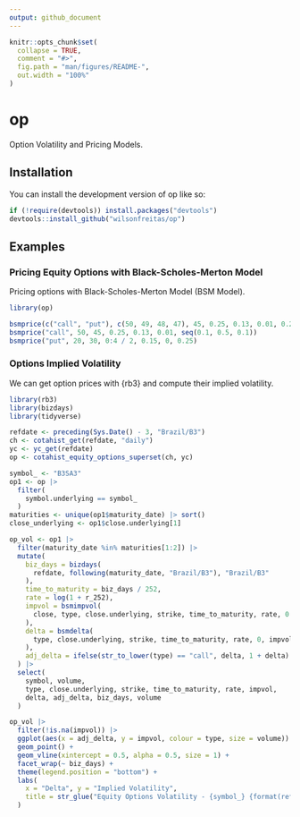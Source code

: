 ```yaml
---
output: github_document
---
```


<!-- README.md is generated from README.Rmd. Please edit that file -->

```r
knitr::opts_chunk$set(
  collapse = TRUE,
  comment = "#>",
  fig.path = "man/figures/README-",
  out.width = "100%"
)
```

# op

<!-- badges: start -->
<!-- badges: end -->

Option Volatility and Pricing Models.

## Installation

You can install the development version of op like so:

``` r
if (!require(devtools)) install.packages("devtools")
devtools::install_github("wilsonfreitas/op")
```

## Examples

### Pricing Equity Options with Black-Scholes-Merton Model

Pricing options with Black-Scholes-Merton Model (BSM Model).

```r
library(op)

bsmprice(c("call", "put"), c(50, 49, 48, 47), 45, 0.25, 0.13, 0.01, 0.2)
bsmprice("call", 50, 45, 0.25, 0.13, 0.01, seq(0.1, 0.5, 0.1))
bsmprice("put", 20, 30, 0:4 / 2, 0.15, 0, 0.25)
```

### Options Implied Volatility

We can get option prices with {rb3} and compute their implied volatility.

```r
library(rb3)
library(bizdays)
library(tidyverse)

refdate <- preceding(Sys.Date() - 3, "Brazil/B3")
ch <- cotahist_get(refdate, "daily")
yc <- yc_get(refdate)
op <- cotahist_equity_options_superset(ch, yc)

symbol_ <- "B3SA3"
op1 <- op |>
  filter(
    symbol.underlying == symbol_
  )
maturities <- unique(op1$maturity_date) |> sort()
close_underlying <- op1$close.underlying[1]

op_vol <- op1 |>
  filter(maturity_date %in% maturities[1:2]) |>
  mutate(
    biz_days = bizdays(
      refdate, following(maturity_date, "Brazil/B3"), "Brazil/B3"
    ),
    time_to_maturity = biz_days / 252,
    rate = log(1 + r_252),
    impvol = bsmimpvol(
      close, type, close.underlying, strike, time_to_maturity, rate, 0
    ),
    delta = bsmdelta(
      type, close.underlying, strike, time_to_maturity, rate, 0, impvol
    ),
    adj_delta = ifelse(str_to_lower(type) == "call", delta, 1 + delta)
  ) |>
  select(
    symbol, volume,
    type, close.underlying, strike, time_to_maturity, rate, impvol,
    delta, adj_delta, biz_days, volume
  )
```

```r
op_vol |>
  filter(!is.na(impvol)) |>
  ggplot(aes(x = adj_delta, y = impvol, colour = type, size = volume)) +
  geom_point() +
  geom_vline(xintercept = 0.5, alpha = 0.5, size = 1) +
  facet_wrap(~ biz_days) +
  theme(legend.position = "bottom") +
  labs(
    x = "Delta", y = "Implied Volatility",
    title = str_glue("Equity Options Volatility - {symbol_} {format(refdate)}")
  )
```